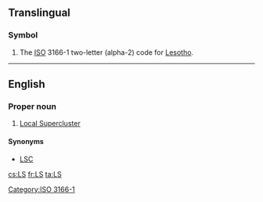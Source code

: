 {{also|.ls|l's|L's}}
==Translingual==

===Symbol===
{{head|mul|symbol}}
# The [[ISO]] 3166-1 two-letter (alpha-2) code for [[Lesotho]].

[[Category:ISO 3166-1]]

----

==English==

===Proper noun===
{{en-prop}}

# {{context|astronomy|lang=en}} [[Local Supercluster]]

====Synonyms====
* {{sense|Local Supercluster}} [[LSC]]

[[cs:LS]]
[[fr:LS]]
[[ta:LS]]